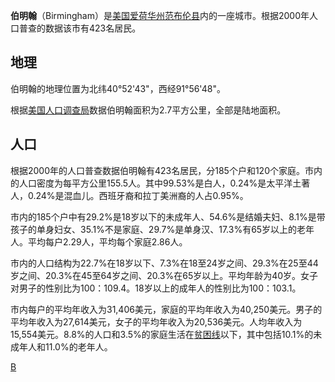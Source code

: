 {{Otheruses|伯明翰 (消歧义)|subject=[[美国|美国]][[爱荷华州|爱荷华州]]的城市|other=同名或類似名的其它條目描述}}
{{Unreferenced|time=2019-01-16T15:18:29+00:00}}
{{Infobox Settlement
|official_name            = Birmingham, Iowa
|settlement_type          = 城市
|nickname                 = 
|motto                    = 

<!-- Images -->
|image_skyline            = 
|imagesize                = 
|image_caption            = 
|image_flag               = 
|image_seal               = 

<!-- Maps -->
|image_map = Van_Buren_County_Iowa_Incorporated_and_Unincorporated_areas_Birmingham_Highlighted.svg
|mapsize                  = 250x200px
|map_caption              = 伯明翰在爱荷华州的位置
|image_map1               = 
|mapsize1                 = 
|map_caption1             = 

<!-- Location -->
|subdivision_type         = 国家
|subdivision_name         = [[File:Flag_of_the_United_States.svg|20px]] [[美国|美国]]
|subdivision_type1        = 州
|subdivision_name1        = [[File:Flag_of_Iowa.svg|20px]] [[爱荷华州|爱荷华州]]
|subdivision_type2        = 县
|subdivision_name2        = [[范布伦县_(艾奥瓦州)|范布伦县]]
|government_footnotes     = 
|government_type          = 
|leader_title             = 
|leader_name              = 
|leader_title1            = 
|leader_name1             = 
|established_title        = 
|established_date         = 

<!-- Area -->
|area_footnotes           = 
|area_magnitude           = 
|area_total_km2           = 2.7
|area_land_km2            = 2.7
|area_water_km2           = 0.0
|area_total_sq_mi         = 1.1
|area_land_sq_mi          = 1.1
|area_water_sq_mi         = 0.0

<!-- Population -->
|population_as_of         = 2000年美国人口普查
|population_footnotes     = 
|population_total         = 423
|population_density_km2   = 155.4
|population_density_sq_mi = 402.5

<!-- General information -->
|timezone                 = [[北美中部时区|北美中部时区]]
|utc_offset               = -6
|timezone_DST             = CDT
|utc_offset_DST           = -5
|elevation_footnotes      = 
|elevation_m              = 230
|elevation_ft             = 755

<!-- Area/postal codes & others -->
|postal_code_type         = [[邮政编码|邮政编码]]
|postal_code              = 52535
|area_code                = 319
|blank_name               = [[聯邦資料處理標準|聯邦資料處理標準]]
|blank_info               = 19-06625
|blank1_name              = [[地理名称信息系统|地理名称信息系统]]号码
|blank1_info              = 0454645
|website                  = 
|footnotes                = 
}}
'''伯明翰'''（Birmingham）是[[美国|美国]][[爱荷华州|爱荷华州]][[范布伦县_(艾奥瓦州)|范布伦县]]内的一座城市。根据2000年人口普查的数据该市有423名居民。

==地理==
伯明翰的地理位置为北纬40°52'43"，西经91°56'48"。

根据[[美国人口调查局|美国人口调查局]]数据伯明翰面积为2.7平方公里，全部是陆地面积。

==人口==
根据2000年的人口普查数据伯明翰有423名居民，分185个户和120个家庭。市内的人口密度为每平方公里155.5人。其中99.53%是白人，0.24%是太平洋土著人，0.24%是混血儿。西班牙裔和拉丁美洲裔的人占0.95%。

市内的185个户中有29.2%是18岁以下的未成年人、54.6%是结婚夫妇、8.1%是带孩子的单身妇女、35.1%不是家庭、29.7%是单身汉、17.3%有65岁以上的老年人。平均每户2.29人，平均每个家庭2.86人。

市内的人口结构为22.7%在18岁以下、7.3%在18至24岁之间、29.3%在25至44岁之间、20.3%在45至64岁之间、20.3%在65岁以上。平均年龄为40岁。女子对男子的性别比为100：109.4。18岁以上的成年人的性别比为100：103.1。

市内每户的平均年收入为31,406美元，家庭的平均年收入为40,250美元。男子的平均年收入为27,614美元，女子的平均年收入为20,536美元。人均年收入为15,554美元。8.8%的人口和3.5%的家庭生活在[[贫困线|贫困线]]以下，其中包括10.1%的未成年人和11.0%的老年人。

{{normdaten}}
[[Category:艾奧瓦州城市|B]]